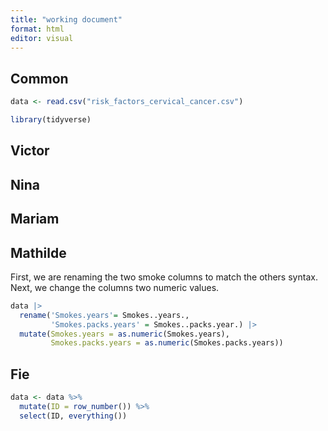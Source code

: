 ```yaml
---
title: "working document"
format: html
editor: visual
---
```


## Common

```r
data <- read.csv("risk_factors_cervical_cancer.csv")
```

```r
library(tidyverse)
```

## Victor

## Nina

## Mariam

## Mathilde

First, we are renaming the two smoke columns to match the others syntax. Next, we change the columns two numeric values.
```r
data |> 
  rename('Smokes.years'= Smokes..years.,
         'Smokes.packs.years' = Smokes..packs.year.) |> 
  mutate(Smokes.years = as.numeric(Smokes.years),
         Smokes.packs.years = as.numeric(Smokes.packs.years))
```


## Fie

```r
data <- data %>%
  mutate(ID = row_number()) %>%
  select(ID, everything())
```

## 
